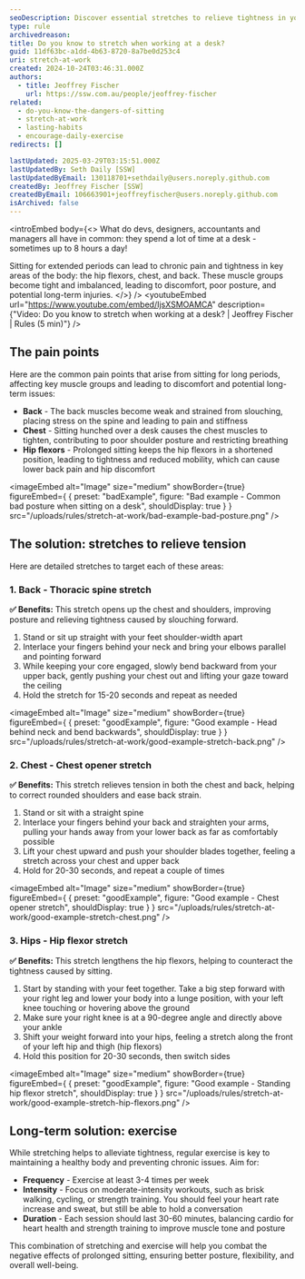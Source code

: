 ```yaml
---
seoDescription: Discover essential stretches to relieve tightness in your hips, chest, and back while improving your desk ergonomics and overall posture.
type: rule
archivedreason:
title: Do you know to stretch when working at a desk?
guid: 11df63bc-a1dd-4b63-8720-8a7be0d253c4
uri: stretch-at-work
created: 2024-10-24T03:46:31.000Z
authors:
  - title: Jeoffrey Fischer
    url: https://ssw.com.au/people/jeoffrey-fischer
related:
  - do-you-know-the-dangers-of-sitting
  - stretch-at-work
  - lasting-habits
  - encourage-daily-exercise
redirects: []

lastUpdated: 2025-03-29T03:15:51.000Z
lastUpdatedBy: Seth Daily [SSW]
lastUpdatedByEmail: 130118701+sethdaily@users.noreply.github.com
createdBy: Jeoffrey Fischer [SSW]
createdByEmail: 106663901+jeoffreyfischer@users.noreply.github.com
isArchived: false
---
```


<introEmbed
  body={<>
What do devs, designers, accountants and managers all have in common: they spend a lot of time at a desk - sometimes up to 8 hours a day!

Sitting for extended periods can lead to chronic pain and tightness in key areas of the body: the hip flexors, chest, and back. These muscle groups become tight and imbalanced, leading to discomfort, poor posture, and potential long-term injuries.
  </>}
/>
<youtubeEmbed url="https://www.youtube.com/embed/IjsXSMOAMCA" description={"Video: Do you know to stretch when working at a desk? | Jeoffrey Fischer | Rules (5 min)"} />

## The pain points

Here are the common pain points that arise from sitting for long periods, affecting key muscle groups and leading to discomfort and potential long-term issues:

* **Back** - The back muscles become weak and strained from slouching, placing stress on the spine and leading to pain and stiffness
* **Chest** - Sitting hunched over a desk causes the chest muscles to tighten, contributing to poor shoulder posture and restricting breathing
* **Hip flexors** - Prolonged sitting keeps the hip flexors in a shortened position, leading to tightness and reduced mobility, which can cause lower back pain and hip discomfort

<imageEmbed
  alt="Image"
  size="medium"
  showBorder={true}
  figureEmbed={ {
    preset: "badExample",
    figure: "Bad example - Common bad posture when sitting on a desk",
    shouldDisplay: true
  } }
  src="/uploads/rules/stretch-at-work/bad-example-bad-posture.png"
/>

## The solution: stretches to relieve tension

Here are detailed stretches to target each of these areas:

### 1. Back - Thoracic spine stretch

**✅ Benefits:** This stretch opens up the chest and shoulders, improving posture and relieving tightness caused by slouching forward.

1. Stand or sit up straight with your feet shoulder-width apart
2. Interlace your fingers behind your neck and bring your elbows parallel and pointing forward
3. While keeping your core engaged, slowly bend backward from your upper back, gently pushing your chest out and lifting your gaze toward the ceiling
4. Hold the stretch for 15-20 seconds and repeat as needed

<imageEmbed
  alt="Image"
  size="medium"
  showBorder={true}
  figureEmbed={ {
    preset: "goodExample",
    figure: "Good example - Head behind neck and bend backwards",
    shouldDisplay: true
  } }
  src="/uploads/rules/stretch-at-work/good-example-stretch-back.png"
/>

### 2. Chest - Chest opener stretch

**✅ Benefits:** This stretch relieves tension in both the chest and back, helping to correct rounded shoulders and ease back strain.

1. Stand or sit with a straight spine
2. Interlace your fingers behind your back and straighten your arms, pulling your hands away from your lower back as far as comfortably possible
3. Lift your chest upward and push your shoulder blades together, feeling a stretch across your chest and upper back
4. Hold for 20-30 seconds, and repeat a couple of times

<imageEmbed
  alt="Image"
  size="medium"
  showBorder={true}
  figureEmbed={ {
    preset: "goodExample",
    figure: "Good example - Chest opener stretch",
    shouldDisplay: true
  } }
  src="/uploads/rules/stretch-at-work/good-example-stretch-chest.png"
/>

### 3. Hips - Hip flexor stretch

**✅ Benefits:** This stretch lengthens the hip flexors, helping to counteract the tightness caused by sitting.

1. Start by standing with your feet together. Take a big step forward with your right leg and lower your body into a lunge position, with your left knee touching or hovering above the ground
2. Make sure your right knee is at a 90-degree angle and directly above your ankle
3. Shift your weight forward into your hips, feeling a stretch along the front of your left hip and thigh (hip flexors)
4. Hold this position for 20-30 seconds, then switch sides

<imageEmbed
  alt="Image"
  size="medium"
  showBorder={true}
  figureEmbed={ {
    preset: "goodExample",
    figure: "Good example - Standing hip flexor stretch",
    shouldDisplay: true
  } }
  src="/uploads/rules/stretch-at-work/good-example-stretch-hip-flexors.png"
/>

## Long-term solution: exercise

While stretching helps to alleviate tightness, regular exercise is key to maintaining a healthy body and preventing chronic issues. Aim for:

* **Frequency** - Exercise at least 3-4 times per week
* **Intensity** - Focus on moderate-intensity workouts, such as brisk walking, cycling, or strength training. You should feel your heart rate increase and sweat, but still be able to hold a conversation
* **Duration** - Each session should last 30-60 minutes, balancing cardio for heart health and strength training to improve muscle tone and posture

This combination of stretching and exercise will help you combat the negative effects of prolonged sitting, ensuring better posture, flexibility, and overall well-being.
